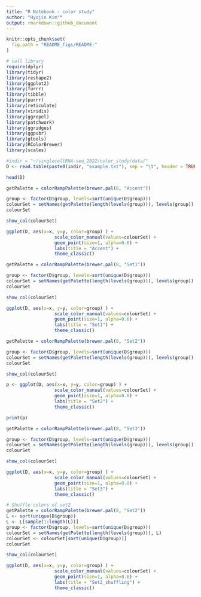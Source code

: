 ```yaml
---
title: "R Notebook - color study"
author: "Hyojin Kim"" 
output: rmarkdown::github_document
---
```


```r
knitr::opts_chunk$set(
  fig.path = "README_figs/README-"
)
```



```r

# call library 
require(dplyr)
library(tidyr)
library(reshape2)
library(ggplot2)
library(furrr)
library(tibble)
library(purrr)
library(reticulate)
library(viridis)
library(ggrepel)
library(patchwork)
library(ggridges)
library(ggpubr)
library(gtools)
library(RColorBrewer)
library(scales)

#indir = "~/singlecellRNA-seq_2022/color_study/data/"
D <- read.table(paste0(indir, "example.txt"), sep = "\t", header = TRUE)

```

```r
head(D)
```

```r
getPalette = colorRampPalette(brewer.pal(8, "Accent")) 

group <- factor(D$group, levels=sort(unique(D$group)))
colourSet = setNames(getPalette(length(levels(group))), levels(group))
colourSet
```


```r
show_col(colourSet)
```

```r
ggplot(D, aes(x=x, y=y, color=group) ) +
                  scale_color_manual(values=colourSet) +
                  geom_point(size=1, alpha=0.6) +
                  labs(title = "Accent") +        
                  theme_classic()

```

```r
getPalette = colorRampPalette(brewer.pal(8, "Set1")) 

group <- factor(D$group, levels=sort(unique(D$group)))
colourSet = setNames(getPalette(length(levels(group))), levels(group))
colourSet
```

```r
show_col(colourSet)
```

```r
ggplot(D, aes(x=x, y=y, color=group) ) +
                  scale_color_manual(values=colourSet) +
                  geom_point(size=1, alpha=0.6) +
                  labs(title = "Set1") +
                  theme_classic() 

```

```r
getPalette = colorRampPalette(brewer.pal(8, "Set2")) 

group <- factor(D$group, levels=sort(unique(D$group)))
colourSet = setNames(getPalette(length(levels(group))), levels(group))
colourSet
```

```r
show_col(colourSet)
```

```r
p <- ggplot(D, aes(x=x, y=y, color=group) ) +
                  scale_color_manual(values=colourSet) +
                  geom_point(size=1, alpha=0.8) +
                  labs(title = "Set2") +
                  theme_classic()  

print(p)
```
```r
getPalette = colorRampPalette(brewer.pal(8, "Set3")) 

group <- factor(D$group, levels=sort(unique(D$group)))
colourSet = setNames(getPalette(length(levels(group))), levels(group))
colourSet
```
```r
show_col(colourSet)
```
```r
ggplot(D, aes(x=x, y=y, color=group) ) +
                  scale_color_manual(values=colourSet) +
                  geom_point(size=1, alpha=0.8) +
                  labs(title = "Set3") +
                  theme_classic()  

```

```r
# Shuffle colors of set2
getPalette = colorRampPalette(brewer.pal(8, "Set2")) 
L <- sort(unique(D$group))
L <- L[sample(1:length(L))]
group <- factor(D$group, levels=sort(unique(D$group)))
colourSet = setNames(getPalette(length(levels(group))), L)
colourSet <- colourSet[sort(unique(D$group))]
colourSet
```

```r
show_col(colourSet)
```

```r
ggplot(D, aes(x=x, y=y, color=group) ) +
                  scale_color_manual(values=colourSet) +
                  geom_point(size=1, alpha=0.6) +
                  labs(title = "Set2_shuffling") +
                  theme_classic()  

```



